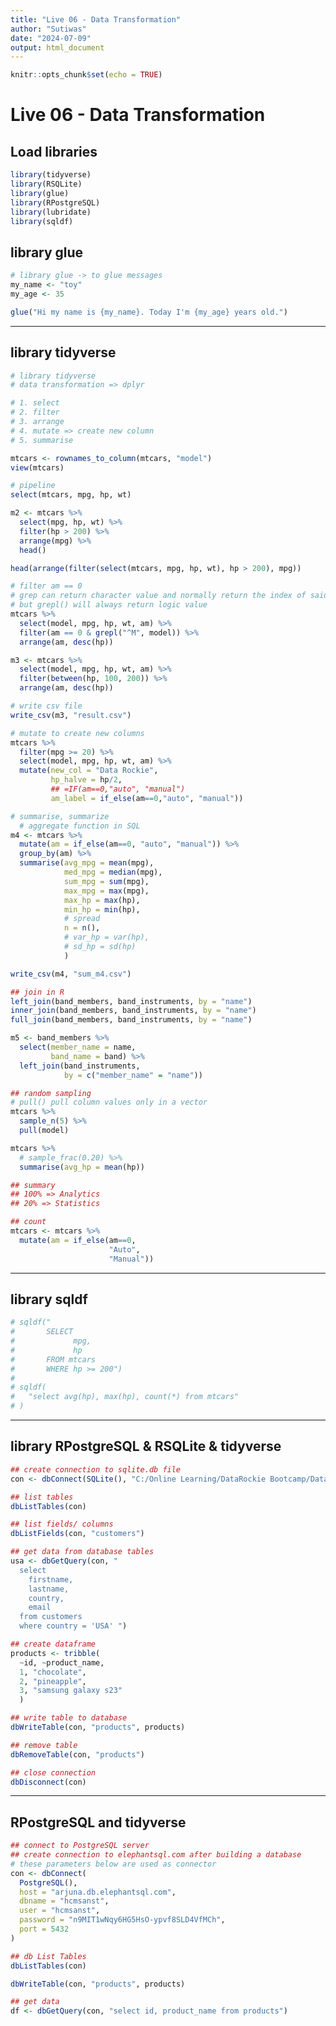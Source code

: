 ```yaml
---
title: "Live 06 - Data Transformation"
author: "Sutiwas"
date: "2024-07-09"
output: html_document
---
```


```r
knitr::opts_chunk$set(echo = TRUE)
```

# Live 06 - Data Transformation

## Load libraries

```r
library(tidyverse)
library(RSQLite)
library(glue)
library(RPostgreSQL)
library(lubridate)
library(sqldf)
```

## library glue

```r
# library glue -> to glue messages
my_name <- "toy"
my_age <- 35

glue("Hi my name is {my_name}. Today I'm {my_age} years old.")
```

------------------------------------------------------------------------

## library tidyverse

```r
# library tidyverse
# data transformation => dplyr

# 1. select
# 2. filter
# 3. arrange
# 4. mutate => create new column
# 5. summarise

mtcars <- rownames_to_column(mtcars, "model")
view(mtcars)

# pipeline
select(mtcars, mpg, hp, wt)

m2 <- mtcars %>%
  select(mpg, hp, wt) %>%
  filter(hp > 200) %>%
  arrange(mpg) %>%
  head()

head(arrange(filter(select(mtcars, mpg, hp, wt), hp > 200), mpg))

# filter am == 0
# grep can return character value and normally return the index of said value 
# but grepl() will always return logic value
mtcars %>%
  select(model, mpg, hp, wt, am) %>%
  filter(am == 0 & grepl("^M", model)) %>%
  arrange(am, desc(hp))

m3 <- mtcars %>%
  select(model, mpg, hp, wt, am) %>%
  filter(between(hp, 100, 200)) %>%
  arrange(am, desc(hp))

# write csv file
write_csv(m3, "result.csv")

# mutate to create new columns
mtcars %>%
  filter(mpg >= 20) %>%
  select(model, mpg, hp, wt, am) %>%
  mutate(new_col = "Data Rockie",
         hp_halve = hp/2,
         ## =IF(am==0,"auto", "manual")
         am_label = if_else(am==0,"auto", "manual"))

# summarise, summarize
  # aggregate function in SQL
m4 <- mtcars %>%
  mutate(am = if_else(am==0, "auto", "manual")) %>%
  group_by(am) %>%
  summarise(avg_mpg = mean(mpg),
            med_mpg = median(mpg),
            sum_mpg = sum(mpg),
            max_mpg = max(mpg),
            max_hp = max(hp),
            min_hp = min(hp),
            # spread
            n = n(),
            # var_hp = var(hp),
            # sd_hp = sd(hp)
            )

write_csv(m4, "sum_m4.csv")

## join in R
left_join(band_members, band_instruments, by = "name")
inner_join(band_members, band_instruments, by = "name")
full_join(band_members, band_instruments, by = "name")

m5 <- band_members %>%
  select(member_name = name,
         band_name = band) %>%
  left_join(band_instruments,
            by = c("member_name" = "name"))

## random sampling
# pull() pull column values only in a vector
mtcars %>%
  sample_n(5) %>%
  pull(model)

mtcars %>%
  # sample_frac(0.20) %>%
  summarise(avg_hp = mean(hp))

## summary
## 100% => Analytics
## 20% => Statistics

## count
mtcars <- mtcars %>%
  mutate(am = if_else(am==0, 
                      "Auto", 
                      "Manual"))
```

------------------------------------------------------------------------

## library sqldf

```r
# sqldf("
#       SELECT
#             mpg,
#             hp
#       FROM mtcars
#       WHERE hp >= 200")
# 
# sqldf(
#   "select avg(hp), max(hp), count(*) from mtcars"
# )
```

------------------------------------------------------------------------

## library RPostgreSQL & RSQLite & tidyverse

```r
## create connection to sqlite.db file
con <- dbConnect(SQLite(), "C:/Online Learning/DataRockie Bootcamp/DataRockie Bootcamp 10th/R Programming/data/chinook/chinook.db")

## list tables
dbListTables(con)

## list fields/ columns
dbListFields(con, "customers")

## get data from database tables
usa <- dbGetQuery(con, "
  select 
    firstname, 
    lastname, 
    country, 
    email
  from customers
  where country = 'USA' ")

## create dataframe 
products <- tribble(
  ~id, ~product_name,
  1, "chocolate",
  2, "pineapple",
  3, "samsung galaxy s23"
  )

## write table to database
dbWriteTable(con, "products", products)

## remove table
dbRemoveTable(con, "products")

## close connection
dbDisconnect(con)
```

------------------------------------------------------------------------

## RPostgreSQL and tidyverse

```r
## connect to PostgreSQL server
## create connection to elephantsql.com after building a database
# these parameters below are used as connector
con <- dbConnect(
  PostgreSQL(),
  host = "arjuna.db.elephantsql.com",
  dbname = "hcmsanst",
  user = "hcmsanst",
  password = "n9MIT1wNqy6HG5HsO-ypvf8SLD4VfMCh",
  port = 5432
)

## db List Tables
dbListTables(con)

dbWriteTable(con, "products", products)

## get data
df <- dbGetQuery(con, "select id, product_name from products")
```

